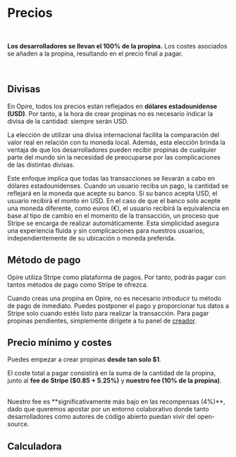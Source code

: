 
# Precios

<br/>

<InfoPanel>**Los desarrolladores se llevan el 100% de la propina.** Los costes asociados se añaden a la propina, resultando en el precio final a pagar.</InfoPanel>

<br/>

## Divisas

En Opire, todos los precios están reflejados en **dólares estadounidense (USD)**. Por tanto, a la hora de crear propinas no es necesario indicar la divisa de la cantidad: siempre serán USD.

La elección de utilizar una divisa internacional facilita la comparación del valor real en relación con tu moneda local. Además, esta elección brinda la ventaja de que los desarrolladores pueden recibir propinas de cualquier parte del mundo sin la necesidad de preocuparse por las complicaciones de las distintas divisas.

Este enfoque implica que todas las transacciones se llevarán a cabo en dólares estadounidenses. Cuando un usuario reciba un pago, la cantidad se reflejará en la moneda que acepte su banco. Si su banco acepta USD, el usuario recibirá el monto en USD. En el caso de que el banco solo acepte una moneda diferente, como euros (€), el usuario recibirá la equivalencia en base al tipo de cambio en el momento de la transacción, un proceso que Stripe se encarga de realizar automáticamente. Esta simplicidad asegura una experiencia fluida y sin complicaciones para nuestros usuarios, independientemente de su ubicación o moneda preferida.

## Método de pago

Opire utiliza Stripe como plataforma de pagos. Por tanto, podrás pagar con tantos métodos de pago como Stripe te ofrezca.

Cuando creas una propina en Opire, no es necesario introducir tu método de pago de inmediato. Puedes postponer el pago y proporcionar tus datos a Stripe solo cuando estés listo para realizar la transacción. Para pagar propinas pendientes, simplemente dirígete a tu panel de [creador](https://app.opire.dev/dashboard/creator/tips).

## Precio mínimo y costes

Puedes empezar a crear propinas **desde tan solo $1**.

El coste total a pagar consistirá en la suma de la cantidad de la propina, junto al **fee de Stripe ($0.85 + 5.25%)** y **nuestro fee (10% de la propina)**.

<br/>
<InfoPanel>Nuestro fee es **significativamente más bajo en las recompensas (4%)**, dado que queremos apostar por un entorno colaborativo donde tanto desarrolladores como autores de código abierto puedan vivir del open-source.</InfoPanel>
<br/>

## Calculadora
<br/>

<TipCalculator/>
